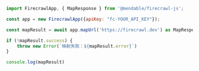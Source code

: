 ```js Node
import FirecrawlApp, { MapResponse } from '@mendable/firecrawl-js';

const app = new FirecrawlApp({apiKey: "fc-YOUR_API_KEY"});

const mapResult = await app.mapUrl('https://firecrawl.dev') as MapResponse;

if (!mapResult.success) {
    throw new Error(`映射失败：${mapResult.error}`)
}

console.log(mapResult)
```
